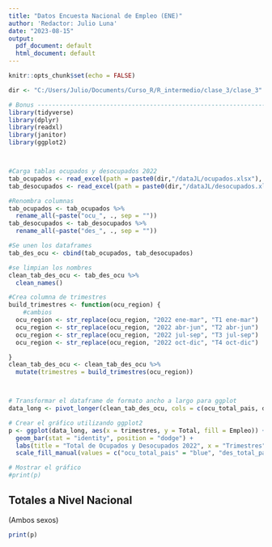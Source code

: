 ```yaml
---
title: "Datos Encuesta Nacional de Empleo (ENE)"
author: 'Redactor: Julio Luna'
date: "2023-08-15"
output:
  pdf_document: default
  html_document: default
---
```


```r
knitr::opts_chunk$set(echo = FALSE)
```

```r
dir <- "C:/Users/Julio/Documents/Curso_R/R_intermedio/clase_3/clase_3"


```

```r
# Bonus -------------------------------------------------------------------
library(tidyverse)
library(dplyr)
library(readxl)
library(janitor)
library(ggplot2)



#Carga tablas ocupados y desocupados 2022
tab_ocupados <- read_excel(path = paste0(dir,"/dataJL/ocupados.xlsx"), sheet = "Hoja1")
tab_desocupados <- read_excel(path = paste0(dir,"/dataJL/desocupados.xlsx"), sheet = "Hoja1")

#Renombra columnas
tab_ocupados <- tab_ocupados %>% 
  rename_all(~paste("ocu_", ., sep = ""))
tab_desocupados <- tab_desocupados %>% 
  rename_all(~paste("des_", ., sep = ""))

#Se unen los dataframes
tab_des_ocu <- cbind(tab_ocupados, tab_desocupados)

#se limpian los nombres
clean_tab_des_ocu <- tab_des_ocu %>% 
  clean_names()

#Crea columna de trimestres
build_trimestres <- function(ocu_region) {
    #cambios
  ocu_region <- str_replace(ocu_region, "2022 ene-mar", "T1 ene-mar")
  ocu_region <- str_replace(ocu_region, "2022 abr-jun", "T2 abr-jun")
  ocu_region <- str_replace(ocu_region, "2022 jul-sep", "T3 jul-sep")
  ocu_region <- str_replace(ocu_region, "2022 oct-dic", "T4 oct-dic")

}
clean_tab_des_ocu <- clean_tab_des_ocu %>%
  mutate(trimestres = build_trimestres(ocu_region))



# Transformar el dataframe de formato ancho a largo para ggplot
data_long <- pivot_longer(clean_tab_des_ocu, cols = c(ocu_total_pais, des_total_pais), names_to = "Empleo", values_to = "Total")

# Crear el gráfico utilizando ggplot2
p <- ggplot(data_long, aes(x = trimestres, y = Total, fill = Empleo)) +
  geom_bar(stat = "identity", position = "dodge") +
  labs(title = "Total de Ocupados y Desocupados 2022", x = "Trimestres", y = "Total personas (miles)") +
  scale_fill_manual(values = c("ocu_total_pais" = "blue", "des_total_pais" = "pink"))

# Mostrar el gráfico
#print(p)
```

## Totales a Nivel Nacional 

(Ambos sexos)

```r
print(p)
```

# 
